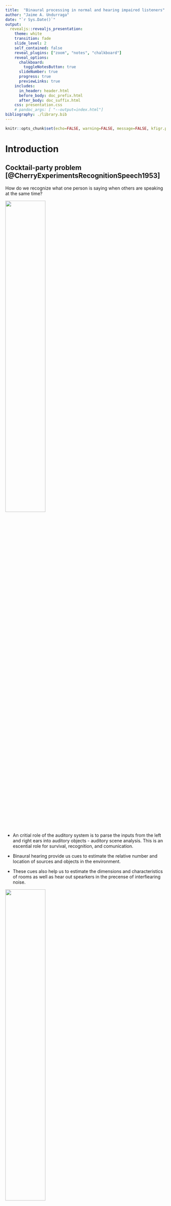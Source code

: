 ```yaml
---
title:  "Binaural processing in normal and hearing impaired listeners"
author: "Jaime A. Undurraga"
date: "`r Sys.Date()`"
output: 
  revealjs::revealjs_presentation:
    theme: white
    transition: fade
    slide_level: 2
    self_contained: false
    reveal_plugins: ["zoom", "notes", "chalkboard"]
    reveal_options:
      chalkboard: 
        toggleNotesButton: true
      slideNumber: true
      progress: true
      previewLinks: true
    includes:
      in_header: header.html
      before_body: doc_prefix.html
      after_body: doc_suffix.html
    css: presentation.css
    # pandoc_args: [ "--output=index.html"] 
bibliography: ./library.bib  
---
```



```r
knitr::opts_chunk$set(echo=FALSE, warning=FALSE, message=FALSE, kfigr.prefix=TRUE, kfigr.link=TRUE, comment=NA)
```


# Introduction

## Cocktail-party problem [@CherryExperimentsRecognitionSpeech1953]

How do we recognize what one person is saying when others are speaking at the same time?

<img src="./my_figures/cocktail_party_effect.png" width="50%">

##
- An critial role of the auditory system is to parse the inputs from the left and right ears into auditory objects - auditory scene analysis. This is an escential role for survival, recognition, and comunication.

- Binaural hearing provide us cues to estimate the relative number and location of sources and objects in the environment.
- These cues also help us to estimate the dimensions and characteristics of rooms as well as hear out spearkers in the precense of interfiearing noise.


<img src="./my_figures/casa_Grothe_2010.png" width="50%">

Grothe et al. (2010)

# Monaural and binaural cues

## Monaural 

- Normal hearing listeners can segregate sounds remarkably well from monaural signals.
- The brain can use the statistical regularities of a sound to group acoustic energy that is likely originated from the same source.

<div id="left">
<br>
<br>
<br>
<li class="fragment" data-fragment-index="0"> common onset </li> 

<!-- Rasch, R. A. The perception of simultaneous notes such as in polyphonic -->
<!-- music. Acustica 40, 21–33 (1978). -->
<!-- Darwin, C. J. & Ciocca, V. Grouping in pitch perception: effects of onset -->
<!-- asynchrony and ear of presentation of a mistuned component. J. Acoust. Soc. -->
<!-- Am. 91, 3381–3390 (1992). -->
<li class="fragment" data-fragment-index="1"> harmonicity </li> 

<!-- Moore, B. C. J., Glasberg, B. R. & Peters, R. W. Thresholds for hearing -->
<!-- mistuned partials as separate tones in harmonic complexes. J. Acoust. Soc. Am. -->
<!-- 80, 479–483 (1986). -->
<!-- Hartmann, W. M., McAdams, S. & Smith, B. K. Hearing a mistuned harmonic -->
<!-- in an otherwise periodic complex tone. J. Acoust. Soc. Am. 88, 1712–1724 -->
<!-- (1990). -->
<!-- Brunstrom, J. M. & Roberts, B. Effects of asynchrony and ear of presentation -->
<!-- on the pitch of mistuned partials in harmonic and frequency-shifted complex -->
<!-- tones. J. Acoust. Soc. Am. 110, 391–401 (2001). -->
<!-- Bernstein, J. G. & Oxenham, A. J. Harmonic segregation through mistuning -->
<!-- can improve fundamental frequency discrimination. J. Acoust. Soc. Am. 124, -->
<!-- 1653–1667 (2008). -->
<!-- Fishman, Y. I. & Steinschneider, M. Neural correlates of auditory scene -->
<!-- analysis based on inharmonicity in monkey primary auditory cortex. J. -->
<!-- Neurosci. 30, 12480–12494 (2010). -->

<li class="fragment" data-fragment-index="2"> repetition </li> 

<!-- Kidd, G., Mason, C. R., Deliwala, P. S. & Woods, W. S. Reducing -->
<!-- informational masking by sound segregation. J. Acoust. Soc. Am. 95, -->
<!-- 3475–3480 (1994). -->
<!-- McDermott, J. H., Wrobleski, D. & Oxenham, A. J. Recovering sound sources -->
<!-- from embedded repetition. Proc. Natl. Acad. Sci. USA 108, 1188–1193 (2011). -->

</div>


<div id="rigth">
<img class="fragment" data-fragment-index="3" src="./my_figures/spectrogram_cheap.png" width="80%" data-audio-src="./audio/cheap_clean.wav" data-audio-advance=-1> 
<li class ="fragment" data-fragment-index="3" > Play speech </li>
</div>

## Harmonicity

<img class="fragment" data-fragment-index="4" src="./my_figures/spectrogram_arctic_a0002.png" width="80%"> 
<li class ="fragment" data-fragment-index="4" data-audio-src="./audio/sentences/arctic_a0002.wav" data-audio-advance=-1> Play sentence </li>


## What features conveyed by speech sounds?

- Temporal fine structure (TFS)
- Envelope information (ENV)

<li class ="fragment" data-fragment-index="0" data-audio-src="./audio/speech-davidvocoder.wav" data-audio-advance=-1> Play 6 Channel vocoder </li>
<li class ="fragment" data-fragment-index="1" data-audio-src="./audio/david.wav" data-audio-advance=-1> Play Original </li>

<img src="./my_figures/temporal-example.png" width="70%"> 



## Binaural cues

We listening to sounds, we rely on three mechanims for both localize a source and to perform sound source analysis 

- Interaural level differences (ILDs)

- Interaural time differences (ITDs)

## ITDs and ILDs

<img src="./my_figures/itd_ild_cartoon.png" width="60%">


## ILDs

<img class="fragment" data-fragment-index="0" src="./my_figures/azimuth.png" width="40%">
<img class="fragment" data-fragment-index="1" src="./my_figures/azimuth_ir.png" width="50%"> 
<li class="fragment" data-fragment-index="2"> ILDs only useful for frequencies higher than 1200 Hz </li> 
<li class="fragment" data-fragment-index="3"> ILDs can be as large as 20 dB (e.g. Bronkhorst &
Plomp, 1988) </li> 

<li class="fragment" data-fragment-index="3">
ILDs resulting from the **head shadow** provide an advantage by sheltering the ear turned toward the target source from noise from the other side.
However, listeners with unilateral hearing loss stragle when the target sound comes from the impaired side, specially in the prensece of background noise.
</li> 


## Localization using ITDs

<img class="fragment" data-fragment-index="0" src="./my_figures/azimuth_itd.png" width="40%">
<img class="fragment" data-fragment-index="1" src="./my_figures/itd_ir.png" width="50%">

<li class="fragment" data-fragment-index="2"> 
ITDs within the physiological range experienced by human listeners about ±760 μs; (e.g. Constan and Hartmann (2003) and Hartmann and Macaulay (2014)) </li>

<li class="fragment" data-fragment-index="3">
ITDs (using fine structure) are useful for frequencies below  1500 Hz
</li>

<li class="fragment" data-fragment-index="3">
ITDs in the envelope of the signal are also used determine the location of a source in both (lower and higher frequencies)
</li>

##

<div id="left50">
<img class="fragment" data-fragment-index="0" src="./my_figures/_d_type_low_500_p1_0.00_p2_-1.57_mi_0.0_mp1_0.00_mp2_0.00_cf_500.0_mf_32.0.png" width="70%" data-audio-src="./audio/_d_type_low_500_p1_0.00_p2_-1.57_mi_0.0_mp1_0.00_mp2_0.00_cf_500.0_mf_32.0.wav" data-audio-advance=-1>
<p class="fragment" data-fragment-index="0"> 500 Hz tone TFS left-to-right </p>

<img class="fragment" data-fragment-index="1" src="./my_figures/_d_type_low_500_p1_0.00_p2_-0.00_mi_1.0_mp1_0.00_mp2_-1.57_cf_500.0_mf_32.0.png" width="70%" data-audio-src="./audio/_d_type_low_500_p1_0.00_p2_-0.00_mi_1.0_mp1_0.00_mp2_-1.57_cf_500.0_mf_32.0.wav" data-audio-advance=-1>
<p class="fragment" data-fragment-index="1"> Modulated 500 Hz tone <br> with envelope itd (ipd) left-to-right</p>
</div>

<div id="rigth50">
<img class="fragment" data-fragment-index="2" src="./my_figures/_d_type_low_500_p1_0.00_p2_-1.57_mi_0.0_mp1_0.00_mp2_0.00_cf_4000.0_mf_32.0.png" width="35%" data-audio-src="./audio/_d_type_low_500_p1_0.00_p2_-1.57_mi_0.0_mp1_0.00_mp2_0.00_cf_4000.0_mf_32.0.wav" data-audio-advance=-1>
<p class="fragment" data-fragment-index="2"> 4000 Hz tone TFS itd (ipd) left-to-rigth </p>

<img class="fragment" data-fragment-index="3" src="./my_figures/_d_type_low_500_p1_0.00_p2_0.00_mi_1.0_mp1_0.00_mp2_-1.57_cf_4000.0_mf_32.0.png" width="35%" data-audio-src="./audio/_d_type_low_500_p1_0.00_p2_-0.00_mi_1.0_mp1_0.00_mp2_-1.57_cf_4000.0_mf_32.0.wav" data-audio-advance=-1>
<p class="fragment" data-fragment-index="3"> Modulated 4000 Hz tone <br> with envelope itd left-to-rigth </p>
</div>



## Localization using ITDs

<img src="./my_figures/wave_length.png" width="40%">

<li class="fragment" data-fragment-index="1"> 
ITDs are ambiguous for frequencies which wavelenghts are smaller than the head 'diameter'.
</li>


## Localization on the vertical plane

<img class="fragment" data-fragment-index="0" src="./my_figures/zenith.png" width="40%">
<img class="fragment" data-fragment-index="1" src="./my_figures/zenith_ir.png" width="50%">

<li class="fragment" data-fragment-index="2"> The main cues are provided by diffraction patterns by the head and pinna, which result in characteristic spectral dips 
</li>

<li class="fragment" data-fragment-index="3"> 
hearing-impaired subjects have wider cochlear filters (increasing spectral smearing), preventing them to localize a source in the vertical plane.
</li>

## The precedence effect

<img src="./my_figures/precedence_effect_cartoon.png" width="80%">
<br>
(Dietz et al. 2013)

<li class="fragment" data-fragment-index="0"> 
A single auditory event is perceived at the direction of the first direct wave front (2 and 50 ms later, even when reflections are 10 dB louder)
</li>

<li class="fragment" data-fragment-index="1">
Assymetric hearing loss, hearing impairment and ageing negatively affect the precedence effect (Akeroyd and Guy,
2011). This can only partially restored by hearing aids.
</li>
 
# Binaural processing and speech understanding

## Binaural Redundancy

- Loudness doubles when the two ears are used instead of one ear for a sound coming from the front of the listener (a single ear would require an increase of about 10 dB; Fletcher and Munson, 1933)

- Just noticeable differences in intensity and frequency improve with signal redundancy

- Speech recognition under the presence of background noise improves

- hearing impairment may lead to a slightly weaker binaural benefit in patients  (Dillon, 2001)

- binaural stimulation sounds can be louder than with a monaural presentation without causing discomfort (even true for CI-treated patient)

## Binaural Release from Masking (or Binaural Squelch; or Hirsh effect)

<img class="fragment" data-fragment-index="0" src="./my_figures/bmld_cartoon_n0s0.png" width="45%" data-audio-src="./audio/convolved/sinusoidal_arctic_a0002_d_type_noise_target_0_d1_0_d2_0_snr_-10.wav" data-audio-advance=-1 data-audio-advance=-1 >
<img class="fragment" data-fragment-index="1" src="./my_figures/bmld_cartoon_n0spi.png" width="45%" data-audio-src="./audio/convolved/sinusoidal_arctic_a0002_d_type_noise_target_0_d1_90_d2_-90_snr_-10.wav" data-audio-advance=-1 data-audio-advance=-1>

<li class="fragment" data-fragment-index="2"> Binaural release from masking may improve detection thesholds up to about 16 dB for frequencies around 250 Hz and around 3 dB at 1500 Hz </li>

## 

<img class="fragment" data-fragment-index="0" src="./my_figures/bmld_cartoon_srm_front.png" width="45%" data-audio-src="./audio/convolved/convolved_arctic_a0002_d_type_speech_target_0_d1_0_d2_0_snr_0.wav" data-audio-advance=-1 data-audio-advance=-1 >
<img class="fragment" data-fragment-index="1" src="./my_figures/bmld_cartoon_srm.png" width="45%" data-audio-src="./audio/convolved/convolved_arctic_a0002_d_type_speech_target_0_d1_-80_d2_80_snr_0.wav" data-audio-advance=-1 data-audio-advance=-1>

<li class="fragment" data-fragment-index="2"> 
Binaural release from masking may imrprobe detection thresholds up to 12 dB for multiple speech interferers(Jones and Litovsky, 2011), and facilitates source segregation provided that streaming can build up and natural onset cues are present (Drennan, Gatehouse, and Lever, 2003).
</li>

<li class="fragment" data-fragment-index="3"> 
Segregation is always better for the combination of both ITDs and ILDs cues (Culling, Hawley, and Litovsky 2004)
</li>

<li class="fragment" data-fragment-index="4"> 
A separation of only 10° bwtween two voices is already strong enough to allow segregation  (Brungart and Simpson, 2007).
</li>


<li class="fragment" data-fragment-index="5"> ITD is a critical spatial cue for sound localization and speech perception in noise (Bronkhorst &
Plomp, 1988; Wightman & Kistler, 1992).
</li>

##
Hearing-impaired listeners who typically find noisy environments disproportionately difficult for understanding speech, whether they wear a hearing aid or not (Killion 1997; Moore 1998)

their auditoryfilter bandwidths are wider than normal as a result of outer hair cell loss (see Moore 2008). The wider
bandwidths lead to both spectral smearing of auditory features and reduced signal-to-noise ratio in the
presence of background noise. Similar problems are encountered by users of cochlear implants, again owing
to the limited frequency resolution available with implants (Clark 2003).


Plomp (1977) has
calculated that when everyone at a well-attended party
talks at the same level, the speech of the attended talker
at a distance of 0.7 m has a signal-to-noise (S/N) ratio
of approximately 0 dB—the background is as intense as
the target talker

0 dB is sufficient to give adequate
intelligibility with normal pronunciation and redun-
dancy for listeners with normal hearing (Miller 1947)



AUDITORY SCENE ANALYSIS (Bregman 1990).

brain using two types of information to group together sound components that have originated from a common source: heuristics based on general properties of sound sources, and schematic knowledge about specific sounds. General properties such as the common onset and (for periodic
sounds) the harmonic relations between frequency components from a single source can help partition sounds from different sources that occur simul-
taneously; other properties, such as continuity of pitch, timbre, overall level and spatial location can help to track a single sound source across time

Bregman also recognizes that, as well as general heuristics, the brain may employ schema-based grouping 


# What and where 

## 
<img class="fragment" data-fragment-index="0" src="./my_figures/Anatomy_of_the_Human_Ear.svg" width="45%">
<img class="fragment" data-fragment-index="1" src="./my_figures/Uncoiled_cochlea_with_basilar_membrane_color.png" width="45%">
<img class="fragment" data-fragment-index="2" src="./my_figures/auditory_nerve.png" width="25%">


##
<img class="fragment" data-fragment-index="0" src="./my_figures/spectrogram_cheap.png" width="45%">

<img class="fragment" data-fragment-index="1" src="./my_figures/rater.png" width="45%">


## Auditory pathway

<img src="./my_figures/auitorypath.png" width="50%">


## ILD pathway

<img src="./my_figures/ild_pathway.svg" width="80%">

(Grothe et al. 2010)

<li class="fragment" data-fragment-index="0">
The initial site of ILD processing is generally considered to be the LSO.
</li>

<li class="fragment" data-fragment-index="1">
LSO are innervated by direct excitatory ipsilateral inputs from spherical bushy cells and inhibitory inputs indirectly originating from the globular bushy cells.
</li>

## ITD pathway

<img src="./my_figures/itd_pathway.svg" width="80%">

(Grothe et al. 2010)

<li class="fragment" data-fragment-index="0">
The initial site of ITD processing is considered to be the MSO.
</li>

<li class="fragment" data-fragment-index="1">
MSO are innervated by direct excitatory ipsi- anc contra-lateral inputs from spherical bushy cells and inhibitory inputs indirectly originating from the globular bushy cells.
</li>


# Objective detection of binaural processing in humans

## Electroencephalogram 

<img src="./my_figures/Luck_2005_erp.png" width="60%">

(From Luck 2005)


##
  - Interaural time differences (ITDs)  are the main cue used by humans and other mammals to determine the horizontal position below 1.5 kHz.
- ITD sensitivity is achieved by coincidence-detecting neurons in the superior olive - the first structure of binaural processing in the auditory pathway.

|a|b|c|
|-|-|-|
|<video width="320" height="240" controls source src="./my_figures/example-90.0_90.0.mp4" type="video/mp4">| <video width="320" height="240" controls source src="./my_figures/example-45.0_45.0.mp4" type="video/mp4">|<video width="320" height="240" controls source src="./my_figures/example-22.5_22.5.mp4" type="video/mp4">|

## 
![](./my_figures/ild_itd_path.png)



<!-- <p class ="fragment" data-fragment-index="1"  data-audio-src="audio/D-8_0e+0_CF-5_0e+0_CP-7_9e-0_CA--7_9e-_MF-4_0e+0_MI-1_0e+0_CN-1_7e-0_F-4_4e+0_N-1_0e+0_A-1_0e+0_CP-2_0e+0_MP-0_0e+0_IT-1_0e+0_PW-5_0e-0_TA-1_0e+0__CR-4_4e+0_SW-1_0e+0__RF-0_0e+0_D-_.wav" data-audio-advance=-1 <p> -ipm-fr </p>> -->


<li class ="fragment" data-audio-src="audio/david.wav" data-audio-advance=-1> audio 1 </li>

<li class ="fragment"  data-audio-src="audio/D-8_0e+0_CF-5_0e+0_CP-7_9e-0_CA--7_9e-_MF-4_0e+0_MI-1_0e+0_CN-1_7e-0_F-4_4e+0_N-1_0e+0_A-1_0e+0_CP-2_0e+0_MP-0_0e+0_IT-1_0e+0_PW-5_0e-0_TA-1_0e+0__CR-4_4e+0_SW-1_0e+0__RF-0_0e+0_D-_.wav" data-audio-advance=-1> audio 2 </li>



<!-- >- <audio data-autoplay class="fragment" data-audio-src="audio/david.wav" data-audio-advance=-1></audio> -->

# Models for ITD processing

## Straightness weighting

![](./my_figures/thompson_jeffress_2006.png)

- Peaks of the cross-correlograms at –1.5 ms < peaks closer to 0 - central weighting.

- Correct localization estimated from second processing level (in the inferior colliculus, gray curve on top of each panel).


## The $\pi$-limit 

<!-- - Findings in small mammals suggest that this sort of model may be implausible, even with the inclusion of straightness weighting.  -->

![](./my_figures/thompson_2006_pi_limit.png) 

- ITD detectors in the mammalian brain restricted to $\approx$ half a cycle of best frequency. 
- Frequency-dependent weighting for centrality


##
@thompson_representation_2006
![](./my_figures/thompson_2006_2.png) 


## 
- Inferior colliculus consistent with the $\pi$␲-limit.
- Cortical responses to sounds with ITDs within the $\pi$-limit are in line with the predictions of both models. 
- However, neural activation is bilateral for "long" ITDs, despite these being perceived as clearly lateralized
- Long ITDs leads to higher activation in cortex than processing of short ITDs.

##
@kriegstein_responses_2008

![](./my_figures/kriegstein_2008_2.png) 


# Aims

##
- to evaluate how short and long ITDs are processed in the human cortex using EEG recordings

## Methods

![](./my_figures/example.png)

## Stimuli

- 500 Hz bandwidth modulated noise (40.4 Hz) centered at 500 Hz
- Periodics interaural time moulations at 6.7 Hz (ITM-FRs)

|   |   |
|---|---|
|![](./my_figures/stimuli_time.png)|![](./my_figures/stimuli_spectrum.png)|


## Recordings

- 10 normal hearing participants
- 66 channels Biosemi active electrode system
- 5 minutes recordings

Analysis: 

- low pass filter 60Hz, high pass filter 2Hz
- automatic removal of bad channels
- denoising source separation
- weighted average


# Experiment 1

## Straightness weighting

|   |   |
|---|---|
|![](./my_figures/s_c_500us.png)|![](./my_figures/s_c_2000us.png)|
|![](./my_figures/s_c_3000us.png)|![](./my_figures/s_c_4000us.png)|


##

ITM-FRs obtained by switching between:

- 0 / 0.5 ms  
- 0 / 1.5 ms
- 0 / 2.0 ms
- 0 / 3.0 ms
- 0 / 4.0 ms


# Results

## Example responses

![](./my_figures/average-itds-zero-ref.png)

## 

![](./my_figures/itm-fr-coherence-zero-ref.png)

- ANOVA indicated that factor ITD condition was significant (F(4, 35.04) = 7.5, p = 0.0001)


# Experiment 2 Adapting binaural detectors

##

|   |   |
|---|---|
|![](./my_figures/pi_s_c_-500us.png)|![](./my_figures/pi_s_c_500us.png)|
|![](./my_figures/pi_s_c_-500us.png)|![](./my_figures/pi_s_c_1500us.png)|

##

|   |   |
|---|---|
|![](./my_figures/pi_s_c_500us.png)|![](./my_figures/pi_s_c_1500us.png)|

##

ITM-FRs obtained by switching between:

- -0.5 / 0.5 ms
- -0.5 / 1.5 ms
-  0.5 / 1.5 ms


# Results 

##

|   |   |
|---|---|
|![](./my_figures/itm-fr-adaptation.png)|![](./my_figures/itm-fr-masking.png)|


# Experiment 3 Coherence changes

##

ITM-FR obtained by switching between  

- -0.5 / 0.5 ms
- -1.0 / 1.0 ms
- -1.5 / 1.5 ms
- -2.0 / 2.0 ms
- -2.5 / 2.5 ms
- -3.0 / 3.0 ms
- -3.5 / 3.5 ms
- -4.0 / 4.0 ms

# Results

##

|   |   |
|---|---|
|![](./my_figures/_pi_lim_prediction.png)|![](./my_figures/itm-fr-coherence.png)|


## Conclusions

- Experiment 1 suggests that ITM-FRs do not decrease with ITD size when switching from zero.

- Experiment 2 shows that ITM-FR adaptation pattern is in line with the $\pi$-limit model.

- ITM-FRs obtained with symmetric ITDs show a decaying damping-like pattern peaking at multiple periods of the center frequency. 



## References